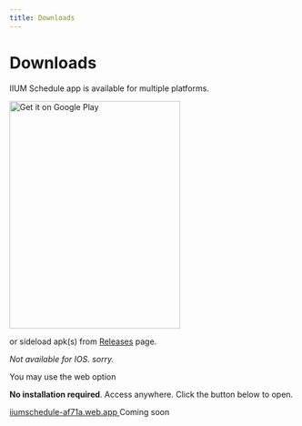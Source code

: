 ```yaml
---
title: Downloads
---
```



# Downloads

IIUM Schedule app is available for multiple platforms.

<Tabs>
  <TabItem value="Android">
    <a href='https://play.google.com/store/apps/details?id=com.iqfareez.iiumschedule&utm_source=website&pcampaignid=pcampaignidMKT-Other-global-all-co-prtnr-py-PartBadge-Mar2515-1'><img alt='Get it on Google Play' src='https://play.google.com/intl/en_us/badges/static/images/badges/en_badge_web_generic.png' width="300" height="400"/></a>
    <p>or sideload apk(s) from <a href="https://github.com/iqfareez/iium_schedule/releases" target="_blank">Releases</a> page.</p>
  </TabItem>
  <TabItem value="IOS">
    <i>Not available for IOS. sorry.</i> 
    <p>You may use the web option</p>
  </TabItem>
  <TabItem value="Web">
    <p>
      <b>No installation required</b>. Access anywhere. Click the button below to open.
    </p>
    <a
      className="button button--secondary button--lg"
      target="_blank"
      href="https://iiumschedule-af71a.web.app"
    >
      iiumschedule-af71a.web.app
    </a>

  </TabItem>
  <TabItem value="Windows">
  Coming soon</TabItem>
</Tabs>
